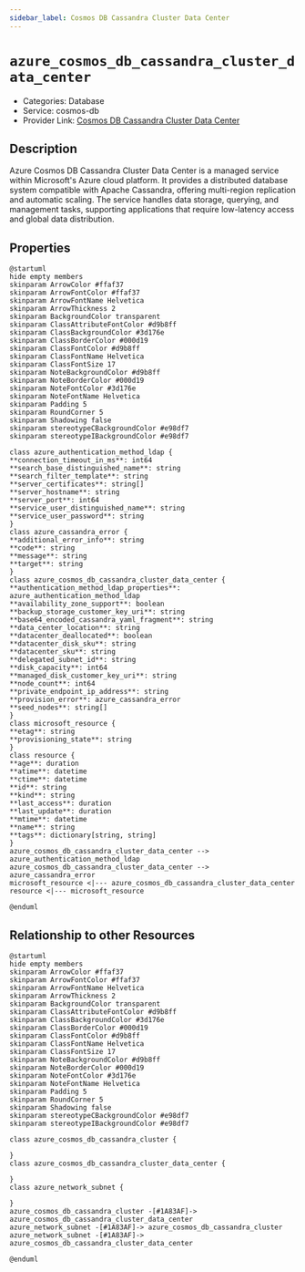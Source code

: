 ```yaml
---
sidebar_label: Cosmos DB Cassandra Cluster Data Center
---
```


# `azure_cosmos_db_cassandra_cluster_data_center`

- Categories: Database
- Service: cosmos-db
- Provider Link: [Cosmos DB Cassandra Cluster Data Center](https://learn.microsoft.com/en-us/azure/cosmos-db/cassandra/manage-data-centers-multi-region)

## Description
Azure Cosmos DB Cassandra Cluster Data Center is a managed service within Microsoft's Azure cloud platform. It provides a distributed database system compatible with Apache Cassandra, offering multi-region replication and automatic scaling. The service handles data storage, querying, and management tasks, supporting applications that require low-latency access and global data distribution.

## Properties
<ZoomPanPinch>

```kroki imgType="plantuml" imgAlt="Diagram of Cosmos DB Cassandra Cluster Data Center data model"
@startuml
hide empty members
skinparam ArrowColor #ffaf37
skinparam ArrowFontColor #ffaf37
skinparam ArrowFontName Helvetica
skinparam ArrowThickness 2
skinparam BackgroundColor transparent
skinparam ClassAttributeFontColor #d9b8ff
skinparam ClassBackgroundColor #3d176e
skinparam ClassBorderColor #000d19
skinparam ClassFontColor #d9b8ff
skinparam ClassFontName Helvetica
skinparam ClassFontSize 17
skinparam NoteBackgroundColor #d9b8ff
skinparam NoteBorderColor #000d19
skinparam NoteFontColor #3d176e
skinparam NoteFontName Helvetica
skinparam Padding 5
skinparam RoundCorner 5
skinparam Shadowing false
skinparam stereotypeCBackgroundColor #e98df7
skinparam stereotypeIBackgroundColor #e98df7

class azure_authentication_method_ldap {
**connection_timeout_in_ms**: int64
**search_base_distinguished_name**: string
**search_filter_template**: string
**server_certificates**: string[]
**server_hostname**: string
**server_port**: int64
**service_user_distinguished_name**: string
**service_user_password**: string
}
class azure_cassandra_error {
**additional_error_info**: string
**code**: string
**message**: string
**target**: string
}
class azure_cosmos_db_cassandra_cluster_data_center {
**authentication_method_ldap_properties**: azure_authentication_method_ldap
**availability_zone_support**: boolean
**backup_storage_customer_key_uri**: string
**base64_encoded_cassandra_yaml_fragment**: string
**data_center_location**: string
**datacenter_deallocated**: boolean
**datacenter_disk_sku**: string
**datacenter_sku**: string
**delegated_subnet_id**: string
**disk_capacity**: int64
**managed_disk_customer_key_uri**: string
**node_count**: int64
**private_endpoint_ip_address**: string
**provision_error**: azure_cassandra_error
**seed_nodes**: string[]
}
class microsoft_resource {
**etag**: string
**provisioning_state**: string
}
class resource {
**age**: duration
**atime**: datetime
**ctime**: datetime
**id**: string
**kind**: string
**last_access**: duration
**last_update**: duration
**mtime**: datetime
**name**: string
**tags**: dictionary[string, string]
}
azure_cosmos_db_cassandra_cluster_data_center --> azure_authentication_method_ldap
azure_cosmos_db_cassandra_cluster_data_center --> azure_cassandra_error
microsoft_resource <|--- azure_cosmos_db_cassandra_cluster_data_center
resource <|--- microsoft_resource

@enduml
```

</ZoomPanPinch>


## Relationship to other Resources
<ZoomPanPinch>

```kroki imgType="plantuml" imgAlt="Diagram of Cosmos DB Cassandra Cluster Data Center resource relationships"
@startuml
hide empty members
skinparam ArrowColor #ffaf37
skinparam ArrowFontColor #ffaf37
skinparam ArrowFontName Helvetica
skinparam ArrowThickness 2
skinparam BackgroundColor transparent
skinparam ClassAttributeFontColor #d9b8ff
skinparam ClassBackgroundColor #3d176e
skinparam ClassBorderColor #000d19
skinparam ClassFontColor #d9b8ff
skinparam ClassFontName Helvetica
skinparam ClassFontSize 17
skinparam NoteBackgroundColor #d9b8ff
skinparam NoteBorderColor #000d19
skinparam NoteFontColor #3d176e
skinparam NoteFontName Helvetica
skinparam Padding 5
skinparam RoundCorner 5
skinparam Shadowing false
skinparam stereotypeCBackgroundColor #e98df7
skinparam stereotypeIBackgroundColor #e98df7

class azure_cosmos_db_cassandra_cluster {

}
class azure_cosmos_db_cassandra_cluster_data_center {

}
class azure_network_subnet {

}
azure_cosmos_db_cassandra_cluster -[#1A83AF]-> azure_cosmos_db_cassandra_cluster_data_center
azure_network_subnet -[#1A83AF]-> azure_cosmos_db_cassandra_cluster
azure_network_subnet -[#1A83AF]-> azure_cosmos_db_cassandra_cluster_data_center

@enduml
```

</ZoomPanPinch>




